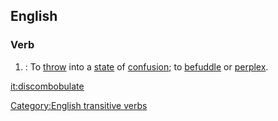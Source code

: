 ==English==

===Verb===
{{en-infl-reg-other-e|discombobulat|e}}
# {{tag|Transitive}}: To [[throw]] into a [[state]] of [[confusion]]; to [[befuddle]] or [[perplex]].

[[Category:English transitive verbs]]

[[it:discombobulate]]